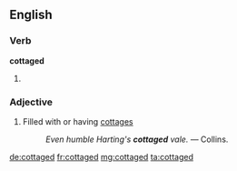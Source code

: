==English==

===Verb===
'''cottaged'''

# {{past of|cottage}}

===Adjective===
{{en-adj}}

# Filled with or having [[cottage]]s
#: ''Even humble Harting's '''cottaged''' vale.'' &mdash; Collins.

[[de:cottaged]]
[[fr:cottaged]]
[[mg:cottaged]]
[[ta:cottaged]]